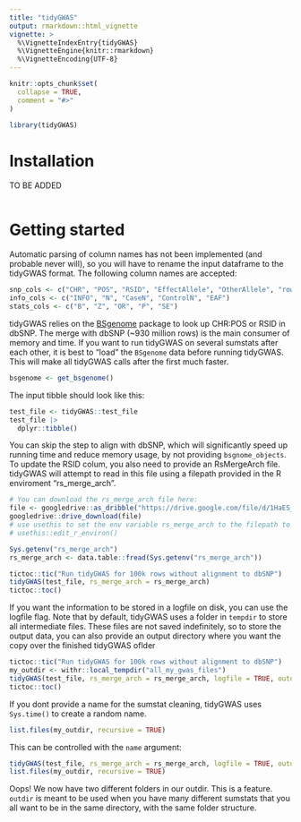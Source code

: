 ```yaml
---
title: "tidyGWAS"
output: rmarkdown::html_vignette
vignette: >
  %\VignetteIndexEntry{tidyGWAS}
  %\VignetteEngine{knitr::rmarkdown}
  %\VignetteEncoding{UTF-8}
---
```


```r
knitr::opts_chunk$set(
  collapse = TRUE,
  comment = "#>"
)
```

```r
library(tidyGWAS)
```

# Installation

TO BE ADDED

```r

```

# Getting started

Automatic parsing of column names has not been implemented (and probable never will), so you will have to rename the input dataframe to the tidyGWAS format. The following column names are accepted:

```r

snp_cols <- c("CHR", "POS", "RSID", "EffectAllele", "OtherAllele", "rowid")
info_cols <- c("INFO", "N", "CaseN", "ControlN", "EAF")
stats_cols <- c("B", "Z", "OR", "P", "SE")
```

tidyGWAS relies on the [BSgenome](https://bioconductor.org/packages/release/bioc/html/BSgenome.html) package to look up CHR:POS or RSID in dbSNP. The merge with dbSNP (\~930 million rows) is the main consumer of memory and time. If you want to run tidyGWAS on several sumstats after each other, it is best to "load" the `BSgenome` data before running tidyGWAS. This will make all tidyGWAS calls after the first much faster.

```r
bsgenome <- get_bsgenome()

```

The input tibble should look like this:

```r
test_file <- tidyGWAS::test_file
test_file |>
  dplyr::tibble()
```

You can skip the step to align with dbSNP, which will significantly speed up running time and reduce memory usage, by not providing `bsgnome_objects`. To update the RSID colum, you also need to provide an RsMergeArch file. tidyGWAS will attempt to read in this file using a filepath provided in the R enviroment "rs_merge_arch".

```r
# You can download the rs_merge_arch file here:
file <- googledrive::as_dribble("https://drive.google.com/file/d/1HaES_q8m6rSDDLXvYr0TjQ-ZlyhdZbFX/view?usp=share_link")
googledrive::drive_download(file)
# use usethis to set the env variable rs_merge_arch to the filepath to the downloaded file 
# usethis::edit_r_environ()

```

```r
Sys.getenv("rs_merge_arch")
rs_merge_arch <- data.table::fread(Sys.getenv("rs_merge_arch"))

```

```r
tictoc::tic("Run tidyGWAS for 100k rows without alignment to dbSNP")
tidyGWAS(test_file, rs_merge_arch = rs_merge_arch)
tictoc::toc()


```

If you want the information to be stored in a logfile on disk, you can use the logfile flag. Note that by default, tidyGWAS uses a folder in `tempdir` to store all intermediate files. These files are not saved indefinitely, so to store the output data, you can also provide an output directory where you want the copy over the finished tidyGWAS oflder

```r
tictoc::tic("Run tidyGWAS for 100k rows without alignment to dbSNP")
my_outdir <- withr::local_tempdir("all_my_gwas_files")
tidyGWAS(test_file, rs_merge_arch = rs_merge_arch, logfile = TRUE, outdir = my_outdir)
tictoc::toc()

```

If you dont provide a name for the sumstat cleaning, tidyGWAS uses `Sys.time()` to create a random name.

```r
list.files(my_outdir, recursive = TRUE)

```

This can be controlled with the `name` argument:

```r
tidyGWAS(test_file, rs_merge_arch = rs_merge_arch, logfile = TRUE, outdir = my_outdir, name = "first_gwas")
list.files(my_outdir, recursive = TRUE)

```

Oops! We now have two different folders in our outdir. This is a feature. `outdir` is meant to be used when you have many different sumstats that you all want to be in the same directory, with the same folder structure.
